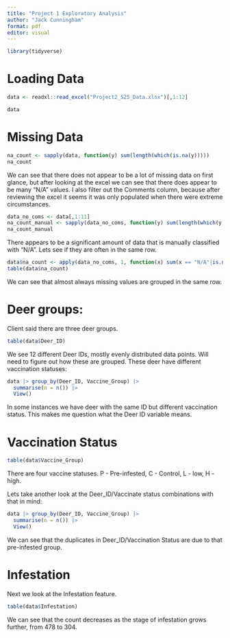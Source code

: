 ```yaml
---
title: "Project 1 Exploratory Analysis"
author: "Jack Cunningham"
format: pdf
editor: visual
---
```


```r
library(tidyverse)
```

# Loading Data

```r
data <- readxl::read_excel("Project2_S25_Data.xlsx")[,1:12]
```

```r
data
```

# Missing Data

```r
na_count <- sapply(data, function(y) sum(length(which(is.na(y)))))
na_count
```

We can see that there does not appear to be a lot of missing data on first glance, but after looking at the excel we can see that there does appear to be many "N/A" values. I also filter out the Comments column, because after reviewing the excel it seems it was only populated when there were extreme circumstances.

```r
data_no_coms <- data[,1:11]
na_count_manual <- sapply(data_no_coms, function(y) sum(length(which(y == "N/A"))))
na_count_manual
```

There appears to be a significant amount of data that is manually classified with "N/A". Lets see if they are often in the same row.

```r
data$na_count <- apply(data_no_coms, 1, function(x) sum(x == "N/A"|is.na(x)))
table(data$na_count)
```

We can see that almost always missing values are grouped in the same row.

# Deer groups:

Client said there are three deer groups.

```r
table(data$Deer_ID)
```

We see 12 different Deer IDs, mostly evenly distributed data points. Will need to figure out how these are grouped. These deer have different vaccination statuses:

```r
data |> group_by(Deer_ID, Vaccine_Group) |> 
  summarise(n = n()) |> 
  View()
```

In some instances we have deer with the same ID but different vaccination status. This makes me question what the Deer ID variable means.

# Vaccination Status

```r
table(data$Vaccine_Group)
```

There are four vaccine statuses. P - Pre-infested, C - Control, L - low, H - high.

Lets take another look at the Deer_ID/Vaccinate status combinations with that in mind:

```r
data |> group_by(Deer_ID, Vaccine_Group) |> 
  summarise(n = n()) |> 
  View()
```

We can see that the duplicates in Deer_ID/Vaccination Status are due to that pre-infested group.

# Infestation

Next we look at the Infestation feature.

```r
table(data$Infestation)
```

We can see that the count decreases as the stage of infestation grows further, from 478 to 304.
